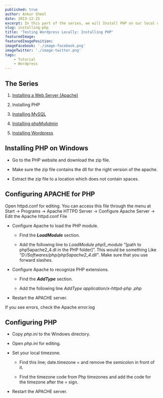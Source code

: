```yaml
---
published: true
author: Ankur Sheel
date: 2013-12-25
excerpt: In this part of the series, we will Install PHP on our local machine.
slug: installing-php
title: 'Testing Wordpress Locally: Installing PHP'
featuredImage:
featuredImagePosition:
imageFacebook: './image-facebook.png'
imageTwitter: './image-twitter.png'
tags:
    - Tutorial
    - Wordpress
---
```


## The Series

1. [Installing a Web Server (Apache)](./installing-apache)

1. Installing PHP

1. [Installing MySQL](./installing-mysql)

1. [Installing phpMyAdmin](./installing-phpmyadmin)

1. [Installing Wordpress](./installing-wordpress)

## Installing PHP on Windows

-   Go to the PHP website and download the zip file.

-   Make sure the zip file contains the dll for the right version of the apache.

-   Extract the zip file to a location which does not contain spaces.

## Configuring APACHE for PHP

Open httpd.conf for editing. You can access this file through the menu at Start -> Programs -> Apache HTTPD Server ->
Configure Apache Server -> Edit the Apache httpd.conf File

-   Configure Apache to load the PHP module.

    -   Find the _**LoadModule**_ section.

    -   Add the following line to _LoadModule php5_module_ “[path to php5apache2_4.dl in the PHP folder]”. This would be
        something Like _"D:/Softwares/php/php5apache2_4.dll"_. Make sure that you use forward slashes.

-   Configure Apache to recognize PHP extensions.

    -   Find the _**AddType**_ section.

    -   Add the following line _AddType application/x-httpd-php .php_

-   Restart the APACHE server.

If you see errors, check the Apache error.log

## Configuring PHP

-   Copy _php.ini_ to the Windows directory.

-   Open _php.ini_ for editing.

-   Set your local timezone.

    -   Find this line; date.timezone = and remove the semicolon in front of it.

    -   Find the timezone code from Php timezones and add the code for the timezone after the = sign.

-   Restart the APACHE server.
